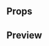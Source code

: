 
<Meta title="CreditCardItem" component={CreditCardItem} />

## Props

<Props of={CreditCardItem} />

## Preview

<Preview>
  <Story name="CreditCardItem">
    <CreditCardItem
      text={text('Text', '**** **** **** 0182')}
      cardBrand={select('type', ['visa', 'mastercard', 'amex'], 'default')}
    />
  </Story>
</Preview>
